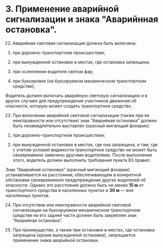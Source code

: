 
# 3. Применение аварийной сигнализации и знака "Аварийнная остановка".

22. <Ref is='22'/>Аварийная световая сигнализация должна быть включена:

1) при дорожно-транспортном происшествии;

2) при вынужденной остановке в местах, где остановка запрещена;

3) при ослеплении водителя светом фар;

4) при буксировке (на буксируемом механическом транспортном средстве);

Водитель должен включать аварийную световую сигнализацию и в других случаях для предупреждения участников движения об опасности, которую может создать транспортное средство.

23. <Ref is='23'/>При включении аварийной световой сигнализации (также при ее неисправности или отсутствии) знак "Аварийная остановка" должен быть незамедлительно выставлен (красный мигающий фонарик):

1) при дорожно-транспортном происшествии;

2) <Ref is='23.2'/>при вынужденной остановке в местах, где она запрещена, и там, где с учетом условий видимости транспортное средство не может быть своевременно замечено другими водителями. После выполнения этого, водитель должен выполнить требования <Rl from='23.2' to='83'>пункта 83</Rl> правил.

Знак "Аварийная остановка" (красный мигающий фонарик) устанавливается на расстоянии, обеспечивающем в конкретной обстановке своевременное предупреждение других водителей об опасности. Однако это расстояние должно быть не менее **15 м** от транспортного средства в населенных пунктах и **30 м** — вне населенных пунктов.

24. При отсутствии или неисправности аварийной световой сигнализации на буксируемом механическом транспортном средстве на его задней части должен быть закреплен знак "Аварийная остановка".

25. При преимуществе, а также при остановке в местах, где остановка запрещена (кроме вынужденной остановке), запрещается применение знака аварийной остановки.
